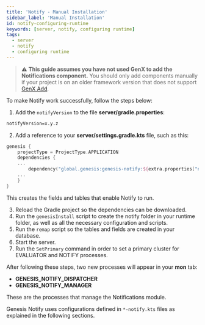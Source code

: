 ```yaml
---
title: 'Notify - Manual Installation'
sidebar_label: 'Manual Installation'
id: notify-configuring-runtime
keywords: [server, notify, configuring runtime]
tags:
  - server
  - notify
  - configuring runtime
---
```



> :warning: **This guide assumes you have not used GenX to add the Notifications component.** You should only add components manually if your project is on an older framework version that does not support [GenX Add](/develop/development-environment/genx/#add).


To make Notify work successfully, follow the steps below:

1. Add the `notifyVersion` to the file **server/gradle.properties**:

```xml
notifyVersion=x.y.z
```

2. Add a reference to your **server/settings.gradle.kts** file, such as this:

```kotlin
genesis {
    projectType = ProjectType.APPLICATION
    dependencies {
    ...
        dependency("global.genesis:genesis-notify:${extra.properties["notifyVersion"]}")
    ...
    }
}
```
This creates the fields and tables that enable Notify to run.

3. Reload the Gradle project so the dependencies can be downloaded.
4. Run the `genesisInstall` script to create the notify folder in your runtime folder, as well as all the necessary configuration and scripts.
5. Run the `remap` script so the tables and fields are created in your database.
6. Start the server.
7. Run the `SetPrimary` command in order to set a primary cluster for EVALUATOR and NOTIFY processes.

After following these steps, two new processes will appear in your **mon** tab: 

- **GENESIS_NOTIFY_DISPATCHER**
- **GENESIS_NOTIFY_MANAGER**

These are the processes that manage the Notifications module.

Genesis Notify uses configurations defined in `*-notify.kts` files as explained in the following sections.

<CommonGpalStandards />
